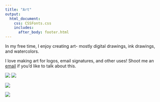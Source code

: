 ```yaml
--- 
title: "Art"
output: 
  html_document:
    css: CSSFonts.css
    includes:
      after_body: footer.html
---
```


In my free time, I enjoy creating art- mostly digital drawings, ink drawings, and watercolors. 

I love making art for logos, email signatures, and other uses! Shoot me an [email](contact.html) if you'd like to talk about this. 

![](./insectorders.png)
![](./leafhopper.png)

![](./ant.png)



![](./valantine.png)